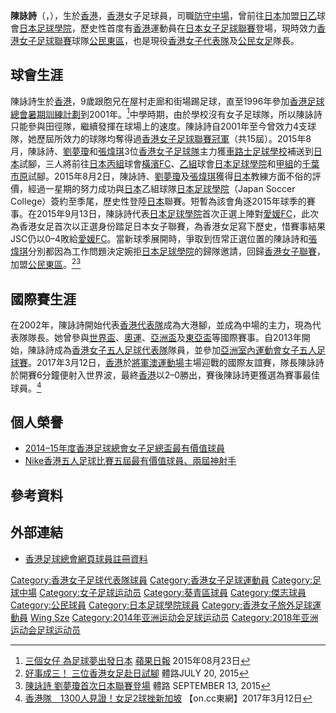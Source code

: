 {{refimprove|time=2016-11-26T11:00:52+00:00}}
{{Infobox football biography
| name           = 陳詠詩 <br> Chan Wing Sze
| image          = Chan Wing Sze.jpg
| fullname       = 陳詠詩
| nickname       = 陳詠
| birth_date     = {{birth date and age|1983|9|11}}
| birth_place    = {{HKG-1959}}
| height         = {{height|m=1.65}}
| position       = [[防守中場|防守中場]]、[[中堅|中堅]]
| currentclub    = {{flagicon|HKG}} [[公民足球隊|公民東區]]
| clubnumber     = 6
| youthyears1    = 
| youthclubs1    = 
| years1 = 
| clubs1 = {{flagicon|HKG}} [[葵青區足球會|葵青]]
| caps1  = 
| goals1 = 
| years2 = 
| clubs2 = {{flagicon|HKG}} [[傑志|傑志]]
| caps2  =  
| goals2 = 
| years3 = 2013–2015
| clubs3 = {{flagicon|HKG}} [[公民足球隊|公民]]
| caps3  = 
| goals3 = 
| years4 = 2015
| clubs4 = {{flagicon|JPN}} [[日本足球學院|日本足球學院]]
| caps4  = 
| goals4 = 
| years5 = 2015–
| clubs5 = {{flagicon|HKG}} [[公民足球隊|公民東區]]
| caps5  = 
| goals5 = 
| nationalyears1 = 2002–
| nationalteam1  = {{flagicon|HKG}} [[香港女子足球代表隊|香港]]
| nationalcaps1  = 
| nationalgoals1 = 
| nationalyears2 = 2013–
| nationalteam2  = {{flagicon|HKG}} [[香港五人制足球代表隊|香港五人足球]]
| nationalcaps2  = 
| nationalgoals2 = 
| pcupdate = 
| ntupdate = 
|}}
'''陳詠詩'''（{{lang|en|'''Chan Wing Sze'''}}，{{bd|1983年|9月11日||}}），生於[[香港|香港]]，[[香港|香港]]女子足球員，司職[[防守中場|防守中場]]，曾前往[[日本|日本]]加盟[[日乙|日乙]]球會[[日本足球學院|日本足球學院]]，歷史性首度有[[香港|香港]]運動員在[[日本女子足球聯賽|日本女子足球聯賽]]登場，現時效力[[香港女子足球聯賽|香港女子足球聯賽]]球隊[[公民足球隊|公民東區]]，也是現役[[香港女子足球代表隊|香港女子代表隊]]及[[公民足球隊|公民女足]]隊長。

==球會生涯==
陳詠詩生於[[香港|香港]]，9歲跟胞兄在屋村走廊和街場踢足球，直至1996年參加[[賽馬會青少年足球發展計劃|香港足球總會暑期訓練計劃]]到2001年。<ref>[http://hk.apple.nextmedia.com/news/art/20150823/19267067 三個女仔 為足球夢出發日本] {{Wayback|url=http://hk.apple.nextmedia.com/news/art/20150823/19267067 |date=20170520033911 }} [[蘋果日報|蘋果日報]] 2015年08月23日</ref>中學時期，由於學校沒有女子足球隊，所以陳詠詩只能參與田徑隊，繼續發揮在球場上的速度。陳詠詩自2001年至今曾效力4支球隊，她歷屆所效力的球隊均奪得過[[香港女子足球聯賽|香港女子足球聯賽冠軍]]（共15屆）。2015年8月，陳詠詩、[[劉夢瓊|劉夢瓊]]和[[張煒琪|張煒琪]]3位[[香港女子足球代表隊|香港女子足球隊]]主力獲[[車路士足球會|車路士足球學校]]補送到[[日本|日本]]試腳，三人將前往[[日本丙組職業足球聯賽|日本丙組]]球會[[橫濱FC|橫濱FC]]、[[日本乙組職業足球聯賽|乙組]]球會[[日本足球學院|日本足球學院]]和[[日本職業女子足球聯賽|甲組]]的[[千葉市原|千葉市原]]試腳。2015年8月2日，陳詠詩、[[劉夢瓊|劉夢瓊]]及[[張煒琪|張煒琪]]獲得[[日本|日本]]教練方面不俗的評價，經過一星期的努力成功與[[日本|日本]]乙組球隊[[日本足球學院|日本足球學院]]（Japan Soccer College）簽約至季尾，歷史性登陸[[日本|日本]]聯賽。短暫為該會角逐2015年球季的賽事。在2015年9月13日，陳詠詩代表[[日本足球學院|日本足球學院]]首次正選上陣對[[愛媛FC|愛媛FC]]，此次為香港女足首次以正選身份踏足日本女子聯賽，為香港女足寫下歷史，惜賽事結果JSC仍以0–4敗給[[愛媛FC|愛媛FC]]。當新球季展開時，爭取到恆常正選位置的陳詠詩和[[張煒琪|張煒琪]]分別都因為工作問題決定婉拒[[日本足球學院|日本足球學院]]的歸隊邀請，回歸[[香港女子足球聯賽|香港女子聯賽]]，加盟[[公民足球隊|公民東區]]。<ref>[http://sportsroad.hk/archives/84445 好事成三！ 三位香港女足赴日試腳] {{Wayback|url=http://sportsroad.hk/archives/84445 |date=20191221031531 }} 體路JULY 20, 2015</ref><ref>[http://sportsroad.hk/archives/89971 陳詠詩 劉夢瓊首次日本聯賽登場] {{Wayback|url=http://sportsroad.hk/archives/89971 |date=20201128041946 }} 體路 SEPTEMBER 13, 2015</ref>

==國際賽生涯==
在2002年，陳詠詩開始代表[[香港女子足球代表隊|香港代表隊]]成為大港腳，並成為中場的主力，現為代表隊隊長。她曾參與[[世界盃|世界盃]]、[[奧運|奧運]]、[[亞洲盃|亞洲盃]]及[[東亞盃|東亞盃]]等國際賽事。自2013年開始，陳詠詩成為[[香港五人制足球代表隊|香港女子五人足球代表隊]]隊員，並參加[[亞洲足協五人制足球錦標賽|亞洲室內運動會女子五人足球賽]]。2017年3月12日，[[香港女子足球代表隊|香港]]於[[將軍澳運動場|將軍澳運動場]]主場迎戰{{link-en|新加坡國家女子足球隊|Singapore women's national football team|新加坡}}的國際友誼賽，隊長陳詠詩於開賽6分鐘便射入世界波，最終[[香港女子足球代表隊|香港]]以2–0勝出，賽後陳詠詩更獲選為賽事最佳球員。<ref>[http://hk.on.cc/hk/bkn/cnt/sport/20170312/bkn-20170312183054662-0312_00882_001.html 香港隊　1300人見證！女足2球挫新加坡] {{Wayback|url=http://hk.on.cc/hk/bkn/cnt/sport/20170312/bkn-20170312183054662-0312_00882_001.html |date=20201011140334 }} 【on.cc東網】2017年3月12日</ref>

==個人榮譽==
* [[香港女子聯賽足總盃|2014–15年度香港足球總會女子足總盃最有價值球員]] 
* [[Nike|Nike香港五人足球比賽五屆最有價值球員、兩屆神射手]]

==參考資料==
{{reflist}}

==外部連結==
* [https://www.hkfa.com/ch/club/259/detail?player=13005 香港足球總會網頁球員註冊資料] {{Wayback|url=https://www.hkfa.com/ch/club/259/detail?player=13005 |date=20170103094021 }}

{{DEFAULTSORT:Chan, Wing Sze}}
[[Category:香港女子足球代表隊球員|Category:香港女子足球代表隊球員]]
[[Category:香港女子足球運動員|Category:香港女子足球運動員]]
[[Category:足球中場|Category:足球中場]]
[[Category:女子足球运动员|Category:女子足球运动员]]
[[Category:葵青區球員|Category:葵青區球員]]
[[Category:傑志球員|Category:傑志球員]]
[[Category:公民球員|Category:公民球員]]
[[Category:日本足球學院球員|Category:日本足球學院球員]]
[[Category:香港女子旅外足球運動員|Category:香港女子旅外足球運動員]]
[[Category:陳姓|Wing Sze]]
[[Category:2014年亚洲运动会足球运动员|Category:2014年亚洲运动会足球运动员]]
[[Category:2018年亚洲运动会足球运动员|Category:2018年亚洲运动会足球运动员]]
